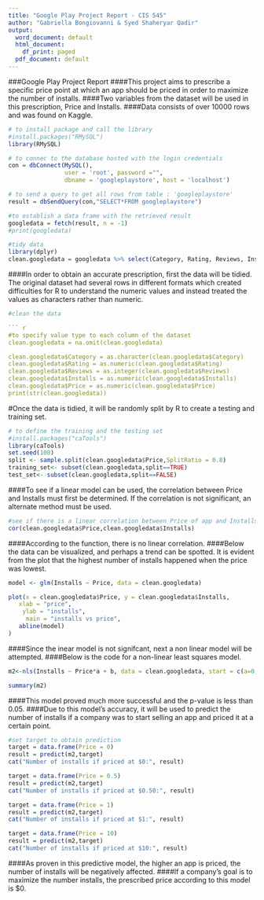 ---
title: "Google Play Project Report - CIS 545"
author: "Gabriella Bongiovanni & Syed Shaheryar Qadir"
output:
  word_document: default
  html_document:
    df_print: paged
  pdf_document: default
---
###Google Play Project Report
####This project aims to prescribe a specific price point at which an app should be priced in order to maximize the number of installs.
####Two variables from the dataset will be used in this prescription, Price and Installs.
####Data consists of over 10000 rows and was found on Kaggle.
```{r}
# to install package and call the library
#install.packages("RMySQL")
library(RMySQL)
```
```{r}
# to connec to the database hosted with the login credentials
con = dbConnect(MySQL(),
                user = 'root', password ="",
                dbname = 'googleplaystore', host = 'localhost')
```

```{r}
# to send a query to get all rows from table : 'googleplaystore'
result = dbSendQuery(con,"SELECT*FROM googleplaystore")
```
```{r}
#to establish a data frame with the retrieved result
googledata = fetch(result, n = -1)
#print(googledata)
```

```{r}
#tidy data
library(dplyr)
clean.googledata = googledata %>% select(Category, Rating, Reviews, Installs, Price)

```


####In order to obtain an accurate prescription, first the data will be tidied. The original dataset had several rows in different formats which created difficulties for R to understand the numeric values and instead treated the values as characters rather than numeric.

```{r}
#clean the data 

``` {r}
#to specify value type to each column of the dataset
clean.googledata = na.omit(clean.googledata)

clean.googledata$Category = as.character(clean.googledata$Category)
clean.googledata$Rating = as.numeric(clean.googledata$Rating)
clean.googledata$Reviews = as.integer(clean.googledata$Reviews)
clean.googledata$Installs = as.numeric(clean.googledata$Installs)
clean.googledata$Price = as.numeric(clean.googledata$Price)
print(str(clean.googledata))


```
#Once the data is tidied, it will be randomly split by R to create a testing and training set.
```{r}
# to define the training and the testing set
#install.packages("caTools")
library(caTools)
set.seed(100)
split <- sample.split(clean.googledata$Price,SplitRatio = 0.8)
training_set<- subset(clean.googledata,split==TRUE)
test_set<- subset(clean.googledata,split==FALSE)


```

####To see if a linear model can be used, the correlation between Price and Installs must first be determined. If the correlation is not significant, an alternate method must be used.
```{r}
#see if there is a linear correlation between Price of app and Installs
cor(clean.googledata$Price,clean.googledata$Installs)
```
####According to the function, there is no linear correlation. 
####Below the data can be visualized, and perhaps a trend can be spotted. It is evident from the plot that the highest number of installs happened when the price was lowest. 

```{r}
model <- glm(Installs ~ Price, data = clean.googledata)
```

```{r}
plot(x = clean.googledata$Price, y = clean.googledata$Installs,
   xlab = "price",
    ylab = "installs",
     main = "installs vs price",
   abline(model)
) 
```
####Since the inear model is not signifcant, next a non linear model will be attempted. 
####Below is the code for a non-linear least squares model.
```{r}
m2<-nls(Installs ~ Price*a + b, data = clean.googledata, start = c(a=0,b=0))
```
```{r}
summary(m2)
```
####This model proved much more successful and the p-value is less than 0.05.
####Due to this model's accuracy, it will be used to predict the number of installs if a company was to start selling an app and priced it at a certain point.
```{r}
#set target to obtain prediction
target = data.frame(Price = 0)
result = predict(m2,target)
cat("Number of installs if priced at $0:", result)
```

```{r}
target = data.frame(Price = 0.5)
result = predict(m2,target)
cat("Number of installs if priced at $0.50:", result)
```


```{r}
target = data.frame(Price = 1)
result = predict(m2,target)
cat("Number of installs if priced at $1:", result)
```

```{r}
target = data.frame(Price = 10)
result = predict(m2,target)
cat("Number of installs if priced at $10:", result)
```
####As proven in this predictive model, the higher an app is priced, the number of installs will be negatively affected.
####If a company's goal is to maximize the number installs, the prescribed price according to this model is $0.
